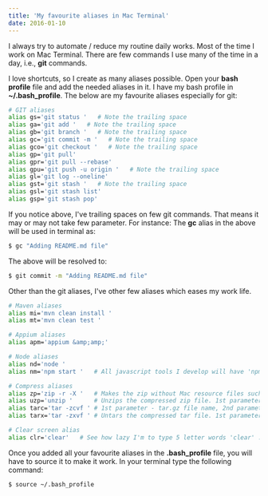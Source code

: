 ```yaml
---
title: 'My favourite aliases in Mac Terminal'
date: 2016-01-10
---
```


I always try to automate / reduce my routine daily works. Most of the time I work on Mac Terminal. There are few commands I use many of the time in a day, i.e.,&nbsp;<strong>git</strong> commands.

I love shortcuts, so I create as many aliases possible. Open your <b>bash profile</b> file and add the needed aliases in it. I have my bash profile in <b>~/.bash_profile</b>.
The below are my favourite aliases especially for git:

```bash
# GIT aliases
alias gs='git status '   # Note the trailing space
alias ga='git add '   # Note the trailing space
alias gb='git branch '   # Note the trailing space
alias gc='git commit -m '   # Note the trailing space
alias gco='git checkout '   # Note the trailing space
alias gp='git pull'
alias gpr='git pull --rebase'
alias gpu='git push -u origin '   # Note the trailing space
alias gl='git log --oneline'
alias gst='git stash '   # Note the trailing space
alias gsl='git stash list'
alias gsp='git stash pop'
```

If you notice above, I've trailing spaces on few git commands. That means it may or may not take few parameter. For instance: The <b>gc</b> alias in the above will be used in terminal as:

```bash
$ gc "Adding README.md file"
```

The above will be resolved to:

```bash
$ git commit -m "Adding README.md file"
```

Other than the git aliases, I've other few aliases which eases my work life.

```bash
# Maven aliases
alias mi='mvn clean install '
alias mt='mvn clean test '

# Appium aliases
alias apm='appium &amp;amp;'

# Node aliases
alias nd='node '
alias nm='npm start '   # All javascript tools I develop will have 'npm start' script for sure

# Compress aliases
alias zp='zip -r -X '   # Makes the zip without Mac resource files such as _MACOSX, .DS_Store and so on. 1st parameter - zip file name, 2nd parameter - the folder to be zipped.
alias uzp='unzip '      # Unzips the compressed zip file. 1st parameter - zip file name.
alias tarc='tar -zcvf ' # 1st parameter - tar.gz file name, 2nd parameter - the folder to be tarred.
alias tarx='tar -zxvf ' # Untars the compressed tar file. 1st parameter - tar.gz file name.

# Clear screen alias
alias clr='clear'   # See how lazy I'm to type 5 letter words 'clear' :)
```

Once you added all your favourite aliases in the <b>.bash_profile</b> file, you will have to source it to make it work. In your terminal type the following command:

```bash
$ source ~/.bash_profile
```
